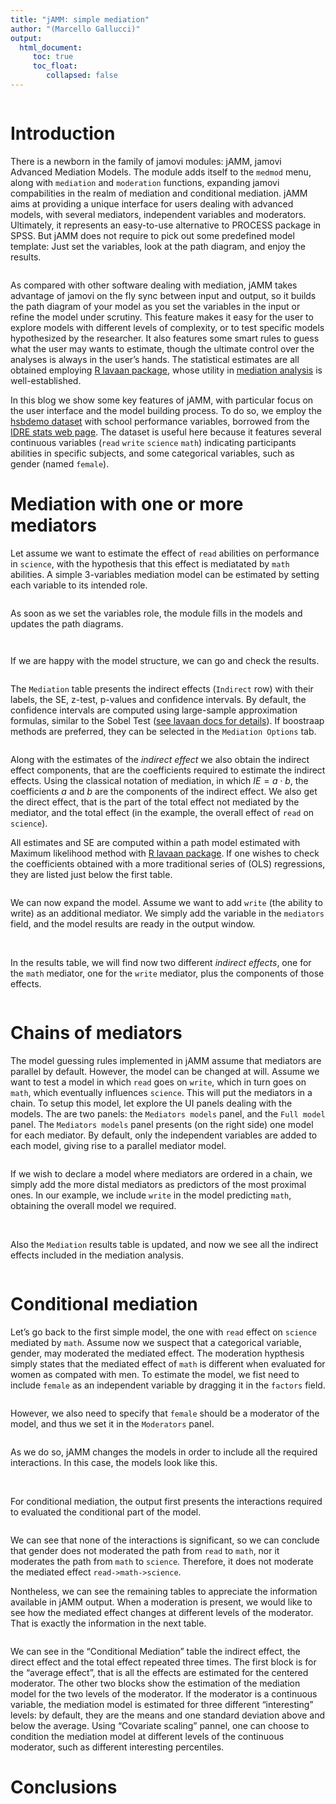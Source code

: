 ```yaml
---
title: "jAMM: simple mediation"
author: "(Marcello Gallucci)"
output: 
  html_document:
     toc: true
     toc_float:
        collapsed: false
---
```


```r


```



# Introduction

There is a newborn in the family of jamovi modules: jAMM, jamovi Advanced Mediation Models. The module adds itself to the `medmod` menu, along with `mediation` and `moderation` functions, expanding jamovi compabilities in the realm of mediation and conditional mediation. jAMM aims at providing a unique interface for users dealing with advanced models, with several mediators, independent variables and moderators. Ultimately, it represents an easy-to-use alternative to PROCESS package in SPSS. But jAMM does not require to pick out some predefined model template: Just set the variables, look at the path diagram, and enjoy the results.

<img src="p1.png" class="img-responsive" alt="">


As compared with other software dealing with mediation, 
jAMM takes advantage of jamovi on the fly sync between input and output,
so it builds the path diagram of your model as you set the variables in the input or refine the model under
scrutiny. This feature makes it easy for the user to explore models with different levels of complexity, 
or to test specific models hypothesized by the researcher. 
It also features some smart rules to guess what the  user may wants to estimate, though the ultimate control over the analyses is always in the user's hands. The statistical estimates are all obtained employing [R lavaan package](https://cran.r-project.org/web/packages/lavaan/lavaan.pdf), whose utility in [mediation analysis](http://lavaan.ugent.be/tutorial/mediation.html) is well-established.

In this blog we show some key features of jAMM, with particular focus on the user interface and the model building process. To do so, we employ the [hsbdemo dataset](https://stats.idre.ucla.edu/stat/data/hsbdemo.csv) with school performance variables, borrowed from the [IDRE stats web page](https://stats.idre.ucla.edu/stata/faq/how-can-i-do-mediation-analysis-with-the-sem-command/). The dataset is useful here because it features several continuous variables (`read` `write` `science` `math`) indicating participants abilities in specific subjects, and some categorical variables, such as gender (named `female`). 

# Mediation with one or more mediators

Let assume we want to estimate the effect of `read` abilities on performance in `science`, with the hypothesis that this effect is mediatated by `math` abilities. A simple 3-variables mediation model can be estimated by setting each variable to its intended role.

<img src="p2.png" class="img-responsive" alt="">

As soon as we set the variables role, the module fills in the models and updates the path diagrams. 

<img src="p3.png" class="img-responsive" alt="">

<img src="p4.png" class="img-responsive" alt="">

If we are happy with the model structure, we can go and check the results. 

<img src="p5.png" class="img-responsive" alt="">

The `Mediation` table presents the indirect effects (`Indirect` row) with their labels, the SE, z-test, p-values and confidence intervals. By default, the confidence intervals are computed using large-sample approximation formulas, similar to the Sobel Test ([see lavaan docs for details](https://cran.r-project.org/web/packages/lavaan/lavaan.pdf)). If boostraap methods are preferred, they can be selected in the `Mediation Options` tab.

<img src="p6.png" class="img-responsive" alt="">

Along with the estimates of the _indirect effect_ we also obtain the indirect effect components, that are the coefficients required to estimate the indirect effects. Using the classical notation of mediation, in which $IE=a \cdot b$, the coefficients $a$ and $b$ are the components of the indirect effect. We also get the direct effect, that is the part of the total effect not mediated by the mediator, and the total effect (in the example, the overall effect of `read` on `science`). 

All estimates and SE are computed within a path model estimated with Maximum likelihood method with [R lavaan package](https://cran.r-project.org/web/packages/lavaan/lavaan.pdf). If one wishes to check the coefficients obtained with a more traditional series of (OLS) regressions, they are listed just below the first table. 

<img src="p7.png" class="img-responsive" alt="">

We can now expand the model. Assume we want to add `write` (the ability to write) as an additional mediator. We simply add the variable in the `mediators` field, and the model results are ready in the output window.

<img src="p8.png" class="img-responsive" alt="">
<img src="p9.png" class="img-responsive" alt="">

In the results table, we will find now two different _indirect effects_, one for the `math` mediator, one for the `write` mediator, plus the components of those effects.

<img src="p10.png" class="img-responsive" alt="">

# Chains of mediators

The model guessing rules implemented in jAMM assume that mediators are parallel by default. However, the model can be changed at will. Assume we want to test a model in which  `read` goes on `write`, which in turn goes on `math`, which eventually influences `science`. This will put the mediators in a chain. To setup this model, let explore the UI panels dealing with the models. The are two panels: the `Mediators models` panel, and the `Full model` panel.
The `Mediators models` panel presents (on the right side) one model for each mediator. By default, only the independent variables are added to each model, giving rise to a parallel mediator model.

<img src="p11.png" class="img-responsive" alt="">

If we wish to declare a model where mediators are ordered in a chain, we simply add the more distal mediators as predictors of the most proximal ones. In our example, we include `write` in the model predicting `math`, obtaining the overall model we required.

<img src="p12.png" class="img-responsive" alt="">
<img src="p13.png" class="img-responsive" alt="">

Also the `Mediation` results table is updated, and now we see all the indirect effects included in the mediation analysis.

<img src="p14.png" class="img-responsive" alt="">

# Conditional mediation

Let's go back to the first simple model, the one with `read` effect on `science` mediated by `math`. Assume now we suspect that a categorical variable, gender, may moderated the mediated effect. The moderation hypthesis simply states that the mediated effect of `math` is different when evaluated for women as compated with men. To estimate the model, we fist need to include `female` as an independent variable by dragging it in the `factors` field.

<img src="p15.png" class="img-responsive" alt="">

However, we also need to specify that `female` should be a moderator of the model, and thus we set it in the `Moderators` panel.

<img src="p16.png" class="img-responsive" alt="">

As we do so, jAMM changes the models in order to include all the required interactions. In this case, the models look like this.

<img src="p17.png" class="img-responsive" alt="">
<img src="p18.png" class="img-responsive" alt="">

For conditional mediation, the output first presents the interactions required to evaluated the conditional part of the model.

<img src="p19.png" class="img-responsive" alt="">

We can see that none of the interactions is significant, so we can conclude that gender does not moderated the path from `read` to `math`, nor it moderates the path from `math` to `science`. Therefore, it does not moderate the mediated effect `read->math->science`.

Nontheless, we can see the remaining tables to appreciate the information available in jAMM output. When a moderation is present, we would like to see how the mediated effect changes at different levels of the moderator. That is exactly the information in the next table.

<img src="p20.png" class="img-responsive" alt="">

We can see in the "Conditional Mediation" table the indirect effect, the direct effect and the total effect repeated three times. The first block is for the "average effect", that is all the effects are estimated for the centered moderator. The other two blocks show the estimation of the mediation model for the two levels of the moderator. If the moderator is a continuous variable, the mediation model is estimated for three different "interesting" levels: by default, they are the means and one standard deviation above and below the average. Using "Covariate scaling" pannel, one can choose to condition the mediation model at different levels of the continuous moderator, such as different interesting percentiles.


# Conclusions

